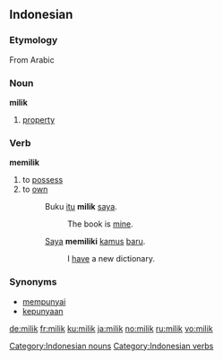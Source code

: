 ==Indonesian==

===Etymology===
From Arabic

===Noun===
'''milik'''

# [[property]]

===Verb===
'''memilik'''

# to [[possess]]
# to [[own]]
#: Buku [[itu]] '''milik''' [[saya]].
#:: The book is [[mine]].
#: [[Saya]] '''memiliki''' [[kamus]] [[baru]].
#:: I [[have]] a new dictionary.

===Synonyms===
* [[punya|mempunyai]]
* [[punya|kepunyaan]]

[[Category:Indonesian nouns]]
[[Category:Indonesian verbs]]

[[de:milik]]
[[fr:milik]]
[[ku:milik]]
[[ja:milik]]
[[no:milik]]
[[ru:milik]]
[[vo:milik]]